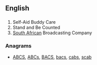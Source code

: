 ==English==

==={{abbreviation-old|en}}===
{{head|en}}

# Self-Aid Buddy Care
# Stand and Be Counted
# [[South Africa]]n Broadcasting Company

===Anagrams===
* [[ABCS#English|ABCS]], [[ABCs#English|ABCs]], [[BACS#English|BACS]], [[bacs#English|bacs]], [[cabs#English|cabs]], [[scab#English|scab]]